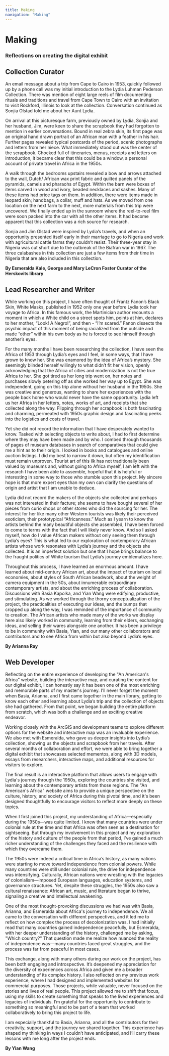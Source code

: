 ```yaml
---
title: Making
navigation: "Making"
---
```


<h1>Making</h1>
<h3>Reflections on creating the digital exhibit</h3>

## Collection Curator
An email message about a trip from Cape to Cairo in 1953, quickly followed up by a phone call was my initial introduction to the Lydia Luhman Pederson Collection. There was mention of eight large reels of film documenting rituals and traditions and travel from Cape Town to Cairo with an invitation to visit Rockford, Illinois to look at the collection. Conversation continued as Sonjia Olstad told me about her Aunt Lydia.
 
On arrival at this picturesque farm, previously owned by Lydia, Sonjia and her husband, Jim, were keen to share the scrapbook they had forgotten to mention in earlier conversations. Bound in real zebra skin, its first page was an original hand drawn portrait of an African man with a feather in his hair. Further pages revealed typical postcards of the period, scenic photographs and letters from her niece. What immediately stood out was the center of the scrapbook. Chocked full of itineraries, menus, receipts and letters on introduction, it became clear that this could be a window, a personal account of private travel in Africa in the 1950s.
 
A walk through the bedrooms upstairs revealed a bow and arrows attached to the wall, Dutch/ African wax print fabric and quilted panels of the pyramids, camels and pharaohs of Egypt. Within the barn were boxes of items carved in wood and ivory, beaded necklaces and sashes. Many of these items had price tags on them. In addition, there were items made in leopard skin; handbags, a collar, muff and hats. As we moved from one location on the next farm to the next, more materials from this trip were uncovered. We finally ended up in the sunroom where the reel-to-reel film were soon packed into the car with all the other items. It had become apparent that this collection was a rich source for research.
 
Sonjia and Jim Olstad were inspired by Lydia’s travels, and when an opportunity presented itself early in their marriage to go to Nigeria and work with agricultural cattle farms they couldn’t resist. Their three-year stay in Nigeria was cut short due to the outbreak of the Biafran war in 1967. The three calabashes in this collection are just a few items from their time in Nigeria that are also included in this collection.

<strong>By Esmeralda Kale, George and Mary LeCron Foster Curator of the Herskovits library </strong>

## Lead Researcher and Writer
While working on this project, I have often thought of Frantz Fanon’s Black Skin, White Masks, published in 1952 only one year before Lydia took her voyage to Africa. In this famous work, the Martinician author recounts a moment in which a White child on a street spots him, points at him, declares to her mother, “Look! A Negro!”, and then - “I’m scared.” Fanon dissects the psychic impact of this moment of being racialized from the outside and made “other” within his own body as he is forced to see himself through another’s eyes. 

For the many months I have been researching the collection, I have seen the Africa of 1953 through Lydia’s eyes and I feel, in some ways, that I have grown to know her. She was enamored by the idea of Africa’s mystery. She seemingly blinded herself willingly to what didn’t fit her vision, openly acknowledging that the Africa of cities and modernization is not the true Africa to her. She got tired as her long trip went on, her notes and purchases slowly petering off as she worked her way up to Egypt. She was independent, going on this trip alone without her husband in the 1950s. She was creative and generous, wanting to share her experiences with the people back home who would never have the same opportunity. Lydia left us her Africa in her letters, notes, works of art, and receipts that she collected along the way. Flipping through her scrapbook is both fascinating and charming, permeated with 1950s graphic design and fascinating peeks into the logistics and costs of travel.

Yet she did not record the information that I have desperately wanted to know. Tasked with selecting objects to write about, I had to first determine where they may have been made and by who. I combed through thousands of pages of museum databases in search of comparatives that could give me a hint as to their origin. I looked in books and catalogues and online auction listings. I did my best to narrow it down, but often my identification must remain unproven. Tourist art of this ilk has not traditionally been valued by museums and, without going to Africa myself, I am left with the research I have been able to assemble, hopeful that it is helpful or interesting in some way to those who stumble upon this project. My sincere hope is that more expert eyes than my own can clarify the questions of origin and artist that I am unable to deduce.

Lydia did not record the makers of the objects she collected and perhaps was not interested in their facture; she seems to have bought several of her pieces from curio shops or other stores who did the sourcing for her. The interest for her like many other Western tourists was likely their perceived exoticism, their prototypical “Africanness.” Much as I yearn to know the artists behind the many beautiful objects she assembled, I have been forced to come to terms with the fact that I will likely never know. And so I asked myself, how do I value African makers without only seeing them through Lydia’s eyes? This is what led to our exploration of contemporary African artists whose work resonates with Lydia’s journey and the objects she collected. It is an imperfect solution but one that I hope brings balance to the fraught politics of White tourism that Lydia’s journey emblematizes here.

Throughout this process, I have learned an enormous amount. I have learned about mid-century African art, about the impact of tourism on local economies, about styles of South African beadwork, about the weight of camera equipment in the 50s, about innumerable extraordinary contemporary artists, and about the enriching process of collaboration. Discussions with Basia Kapolka, and Yian Wang were edifying, productive, and stimulating. As we worked through the thorny conceptualization of the project, the practicalities of executing our ideas, and the bumps that cropped up along the way, I was reminded of the importance of community to creation. The African artists who made many of the works we display here also likely worked in community, learning from their elders, exchanging ideas, and selling their wares alongside one another. It has been a privilege to be in community with Basia, Yian, and our many other collaborators and contributors and to see Africa from within but also beyond Lydia’s eyes.

<strong>By Arianna Ray </strong>

## Web Developer

Reflecting on the entire experience of developing the "An American's Africa" website, building the interactive map, and curating the content for our digital exhibit, I can honestly say it has been one of the most enriching and memorable parts of my master's journey. I’ll never forget the moment when Basia, Arianna, and I first came together in the main library, getting to know each other and learning about Lydia’s trip and the collection of objects she had gathered. From that point, we began building the entire platform from scratch, which was both a challenge and an exciting creative endeavor.

Working closely with the ArcGIS and development teams to explore different options for the website and interactive map was an invaluable experience. We also met with Esmeralda, who gave us deeper insights into Lydia’s collection, showing us the objects and scrapbook from her travels. After several months of collaboration and effort, we were able to bring together a digital exhibit that showcases selected mementos, along with 3D models, essays from researchers, interactive maps, and additional resources for visitors to explore.

The final result is an interactive platform that allows users to engage with Lydia's journey through the 1950s, exploring the countries she visited, and learning about the contemporary artists from those regions. The "An American's Africa" website aims to provide a unique perspective on the culture, history, and society of Africa during this pivotal time, and it's been designed thoughtfully to encourage visitors to reflect more deeply on these topics.

When I first joined this project, my understanding of Africa—especially during the 1950s—was quite limited. I knew that many countries were under colonial rule at the time and that Africa was often seen as a destination for sightseeing. But through my involvement in this project and my exploration of the history and culture of the people from that period, I’ve gained a much richer understanding of the challenges they faced and the resilience with which they overcame them.

The 1950s were indeed a critical time in Africa’s history, as many nations were starting to move toward independence from colonial powers. While many countries were still under colonial rule, the drive for independence was intensifying. Culturally, African nations were wrestling with the legacies of colonialism—imposed European languages, education systems, and governance structures. Yet, despite these struggles, the 1950s also saw a cultural renaissance: African art, music, and literature began to thrive, signaling a creative and intellectual awakening.

One of the most thought-provoking discussions we had was with Basia, Arianna, and Esmeralda about Africa's journey to independence. We all came to the conversation with different perspectives, and it led me to reflect on how complex the process of decolonization was. I had initially read that many countries gained independence peacefully, but Esmeralda, with her deeper understanding of the history, challenged me by asking, "Which country?" That question made me realize how nuanced the reality of independence was—many countries faced great struggles, and the process was far from peaceful in most cases.

This exchange, along with many others during our work on the project, has been both engaging and introspective. It’s deepened my appreciation for the diversity of experiences across Africa and given me a broader understanding of its complex history. I also reflected on my previous work experience, where I had designed and implemented websites for commercial purposes. Those projects, while valuable, never focused on the stories and lives of real people. This project allowed me to shift that focus, using my skills to create something that speaks to the lived experiences and legacies of individuals. I’m grateful for the opportunity to contribute to something so meaningful and to be part of a team that worked collaboratively to bring this project to life.

I am especially thankful to Basia, Arianna, and all the contributors for their creativity, support, and the journey we shared together. This experience has shaped my thinking in ways I couldn’t have anticipated, and I’ll carry these lessons with me long after the project ends.

<strong>By Yian Wang </strong>




